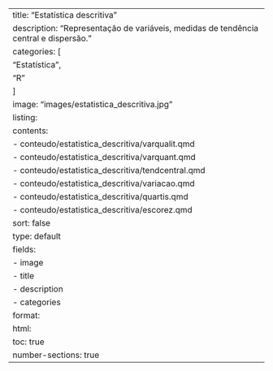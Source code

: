 ---
title: "Estatística descritiva"
description: "Representação de variáveis, medidas de tendência central e dispersão."
categories: [
      "Estatística",
      "R"
    ]
image: "images/estatistica_descritiva.jpg"
listing:
  contents: 
    - conteudo/estatistica_descritiva/varqualit.qmd
    - conteudo/estatistica_descritiva/varquant.qmd
    - conteudo/estatistica_descritiva/tendcentral.qmd
    - conteudo/estatistica_descritiva/variacao.qmd
    - conteudo/estatistica_descritiva/quartis.qmd
    - conteudo/estatistica_descritiva/escorez.qmd
  sort: false
  type: default
  fields: 
    - image
    - title
    - description
    - categories  
format:
  html:
    toc: true
    number-sections: true
---